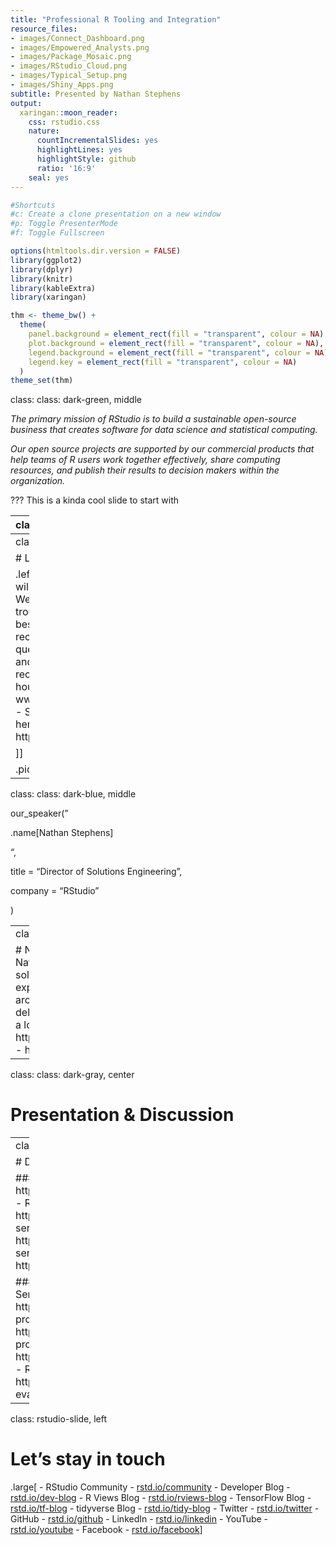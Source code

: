 ```yaml
---
title: "Professional R Tooling and Integration"
resource_files:
- images/Connect_Dashboard.png
- images/Empowered_Analysts.png
- images/Package_Mosaic.png
- images/RStudio_Cloud.png
- images/Typical_Setup.png
- images/Shiny_Apps.png
subtitle: Presented by Nathan Stephens
output:
  xaringan::moon_reader:
    css: rstudio.css
    nature:
      countIncrementalSlides: yes
      highlightLines: yes
      highlightStyle: github
      ratio: '16:9'
    seal: yes
---
```


```r
#Shortcuts
#c: Create a clone presentation on a new window
#p: Toggle PresenterMode
#f: Toggle Fullscreen

options(htmltools.dir.version = FALSE)
library(ggplot2)
library(dplyr)
library(knitr)
library(kableExtra)
library(xaringan)

thm <- theme_bw() + 
  theme(
    panel.background = element_rect(fill = "transparent", colour = NA), 
    plot.background = element_rect(fill = "transparent", colour = NA),
    legend.background = element_rect(fill = "transparent", colour = NA),
    legend.key = element_rect(fill = "transparent", colour = NA)
  )
theme_set(thm)
```

class: class: dark-green, middle

*The primary mission of RStudio is to build a sustainable open-source business that creates software for data science and statistical computing.* 

*Our open source projects are supported by our commercial products that help teams of R users work together effectively, share computing resources, and publish their results to decision makers within the organization.*

???
This is a kinda cool slide to start with

---
class: rstudio-slide, left

# Lets connect in person!

.large[
- R/Insurance - July 16th -  London, UK
- JSM - July 28th through August 2nd - Vancouver, BC, Canada
- R/Pharma - August 15th & 16th - Harvard University, Cambridge
- Applied Machine Learning Workshop with @maxkuhn August 23rd & 24th - Washington D.C. https://www.rstudio.com/workshops/applied-machine-learning/
- R in Medicine Conference - New Haven CT
]

---
class: rstudio-slide, left

# Logistics

.left-column[
.large[
- The webinar will be roughly 45 minutes in length.
- We don’t expect that you will have trouble with sound, but if you do, the best solution will be to log out and reconnect.
- RStudio will answer questions via the chat panel during and after the talk.
- Webinar is being recorded and will be posted within 48 hours - www.rstudio.com/resources/webinars/
- Slides and demo code will be hosted here: https://github.com/rstudio/webinars

]]

.pic-right[![](https://raw.githubusercontent.com/carneybill/RStudio-Slides/master/images/GoToWebinar_panel.png)]

---
class: class: dark-blue, middle

our_speaker("

.name[Nathan Stephens]

",

title = "Director of Solutions Engineering",

company = "RStudio"

)

---
class: rstudio-slide, left 

# Nathan Stephens
.pic-right[![](https://avatars1.githubusercontent.com/u/7519295?s=460&v=4)]
.med[
Nathan has a background in analytic solutions and consulting. He has experience building data science teams, architecting analytic infrastructure, and delivering innovative data products. He is a long time user of R.]
- https://www.linkedin.com/in/nwstephens/
- https://github.com/nwstephens

---

class: class: dark-gray, center

# Presentation & Discussion 


---
class: rstudio-slide, left

# Download Links

### Open Source & Free Products
- Desktop: https://www.rstudio.com/products/rstudio/download/
- RStudio Server: https://www.rstudio.com/products/rstudio/download-server/
- Shiny Server: https://www.rstudio.com/products/shiny/download-server/
- shinyapps.io: https://www.shinyapps.io/admin/#/signup

### 45 Day Evaluation of Pro Products
- RStudio Server Pro: https://www.rstudio.com/products/rstudio-server-pro/evaluation/
- Shiny Server Pro: https://www.rstudio.com/products/shiny-server-pro/evaluation/
- RStudio Connect: https://www.rstudio.com/products/connect/evaluation/
- RStudio Drivers: https://www.rstudio.com/products/drivers/drivers-evaluation/

---
class: rstudio-slide, left

# Let's stay in touch

.large[
- RStudio Community - [rstd.io/community](http://rstd.io/community)
- Developer Blog - [rstd.io/dev-blog](http://rstd.io/dev-blog)
- R Views Blog - [rstd.io/rviews-blog](http://rstd.io/rviews-blog)
- TensorFlow Blog - [rstd.io/tf-blog](http://rstd.io/tf-blog)
- tidyverse Blog - [rstd.io/tidy-blog](http://rstd.io/tidy-blog)
- Twitter - [rstd.io/twitter](http://rstd.io/twitter)
- GitHub - [rstd.io/github](http://rstd.io/github)
- LinkedIn - [rstd.io/linkedin](http://rstd.io/linkedin) 
- YouTube - [rstd.io/youtube](http://rstd.io/youtube)
- Facebook - [rstd.io/facebook](http://rstd.io/facebook)
]